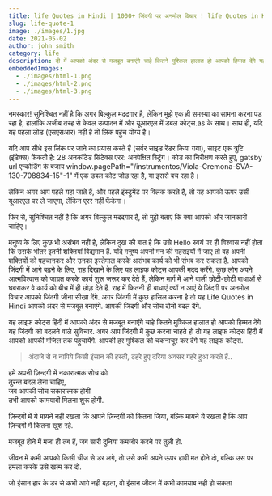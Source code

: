 ```yaml
---
title: life Quotes in Hindi | 1000+ जिंदगी पर अनमोल विचार ! life Quotes in Hindi 
slug: life-quote-1
image: ./images/1.jpg
date: 2021-05-02
author: john smith
category: life
description: दी में आपको अंदर से मजबूत बनाएंगे चाहे कितने मुश्किल हालात हो आपको हिम्मत देंगे यह जिंदगी को बदलने वाले सुविचार. अगर आप जिंदगी में कुछ करना चाहते हो तो यह लाइफ कोट्स हिंदी में आपको आपकी मंजिल तक पहुचायेंगे. आपकी हर मुश्किल को चकनाचूर कर देंगे यह लाइफ कोट्स.
embeddedImages:
  - ./images/html-1.png
  - ./images/html-2.png
  - ./images/html-3.png
---
```



नमस्कार! सुनिश्चित नहीं है कि अगर बिल्कुल मददगार है, लेकिन मुझे एक ही समस्या का सामना करना पड़ रहा है, हालांकि अजीब तरह से केवल उत्पादन में और यूआरएल में डबल कोट्स.as के साथ। साथ ही, यदि यह पहला लोड (एसएसआर) नहीं है तो लिंक पहुंच योग्य है।

यदि आप सीधे इस लिंक पर जाने का प्रयास करते हैं (सर्वर साइड रेंडर किया गया), साइट एक त्रुटि (इंडेक्स) फेंकती है: 28 अनकॉटेड सिंटेक्स एरर: अनपेक्षित स्ट्रिंग। कोड का निरीक्षण करते हुए, gatsby url एन्कोडिंग के बजाय window.pagePath="/instrumentos/Viola-Cremona-SVA-130-708834-15"-1" में एक डबल कोट जोड़ रहा है, या इससे बच रहा है।

लेकिन अगर आप पहले यहां जाते हैं, और पहले इंस्ट्रूमेंट पर क्लिक करते हैं, तो यह आपको ऊपर उसी यूआरएल पर ले जाएगा, लेकिन एरर नहीं फेंकेगा।

फिर से, सुनिश्चित नहीं है कि अगर बिल्कुल मददगार है, तो मुझे बताएं कि क्या आपको और जानकारी चाहिए।

मनुष्य के लिए कुछ भी असंभव नहीं है, लेकिन दुख की बात है कि उसे Hello स्वयं पर ही विश्वास नहीं होता कि उसके भीतर इतनी शक्तियां विद्यमान हैं. यदि मनुष्य अपनी मन की गहराइयों में जाए तो वह अपनी शक्तियों को पहचानकर और उनका इस्तेमाल करके असंभव कार्य को भी संभव कर सकता है. आपको जिंदगी में आगे बढ़ने के लिए, राह दिखाने के लिए यह लाइफ कोट्स आपकी मदद करेंगे. कुछ लोग अपने आत्मविश्वास को जाग्रत करके कार्य शुरू जरूर कर देते हैं, लेकिन मार्ग में आने वाली छोटी-छोटी बाधाओं से घबराकर वे कार्य को बीच में ही छोड़ देते हैं. राह में कितनी ही बाधाएं क्यों न आएं ये जिंदगी पर अनमोल विचार आपको जिंदगी जीना सीखा देंगे. अगर जिंदगी में कुछ हासिल करना है तो यह Life Quotes in Hindi आपको अंदर से मजबूत बनाएंगे. आपकी जिंदगी और सोच दोनों बदल देंगे.

यह लाइफ कोट्स हिंदी में आपको अंदर से मजबूत बनाएंगे चाहे कितने मुश्किल हालात हो आपको हिम्मत देंगे यह जिंदगी को बदलने वाले सुविचार. अगर आप जिंदगी में कुछ करना चाहते हो तो यह लाइफ कोट्स हिंदी में आपको आपकी मंजिल तक पहुचायेंगे. आपकी हर मुश्किल को चकनाचूर कर देंगे यह लाइफ कोट्स.

> अंदाजे से न नापिये किसी इंसान की हस्ती, ठहरे हुए दरिया अक्सर गहरे हुआ करते हैं..

<GatsbyImage
  image={getImage(props.embeddedImages[0])}
  alt="random stuff"
  className="mb-12 mt-5"
/>

हमे अपनी ज़िन्दगी में नकारात्मक सोच को  
तुरन्त बदल लेना चाहिए,  
जब आपकी सोच सकारात्मक होगी  
तभी आपको कामयाबी मिलना शुरू होगी.

ज़िन्दगी में ये मायने नही रखता कि
आपने ज़िन्दगी को कितना जिया,
बल्कि मायने ये रखता है कि
आप ज़िन्दगी में कितना खुश रहे.

मजबूत होने में मजा ही तब हैं,
जब सारी दुनिया कमजोर करने पर तुली हो.

जीवन में कभी आपको किसी चीज से डर लगे,
तो उसे कभी अपने ऊपर हावी मत होने दो,
बल्कि उस पर हमला करके उसे खत्म कर दो.

जो इंसान हार के डर से कभी आगे नही बढ़ता,
वो इंसान जीवन में कभी कामयाब नही हो सकता
